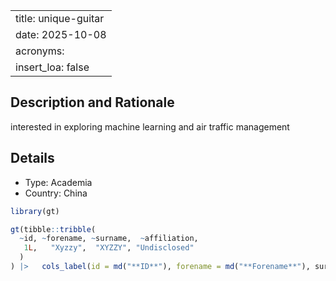 
---
title: unique-guitar
date: 2025-10-08
acronyms:
  insert_loa: false
---

## Description and Rationale

interested in exploring machine learning and air traffic management

## Details

* Type: Academia
* Country: China

```r
library(gt)

gt(tibble::tribble(
  ~id, ~forename, ~surname,  ~affiliation,
   1L,   "Xyzzy",  "XYZZY", "Undisclosed"
  )
) |>   cols_label(id = md("**ID**"), forename = md("**Forename**"), surname ~ md("**Surname**"), affiliation ~ md("**Affiliation**"))
```
